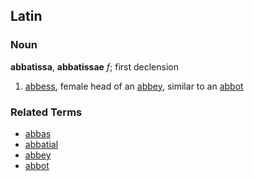 ==Latin==

===Noun===
'''abbatissa''', '''abbatissae'''  ''f''; first declension

# [[abbess]], female head of an [[abbey]], similar to an [[abbot]]

===Related Terms===
*[[abbas]]
*[[abbatial]]
*[[abbey]]
*[[abbot]]